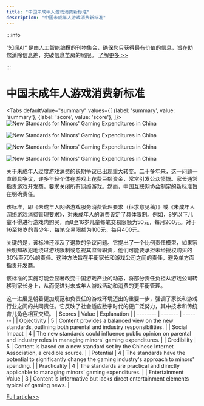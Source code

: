 ```yaml
---
title: "中国未成年人游戏消费新标准"
description: "中国未成年人游戏消费新标准"
---
```



:::info

“知闻AI“ 是由人工智能编撰的刊物集合，确保您只获得最有价值的信息，旨在助您消除信息差，突破信息茧房的局限。  [了解更多 >>](/zh-Hans/docs/guides)

:::

# 中国未成年人游戏消费新标准


<Tabs
	defaultValue="summary"
	values={[
	{label: 'summary', value: 'summary'},
	{label: 'score', value: 'score'},
]}>
<TabItem value="summary">
<img
  src="https://image.informedainews.com/2024/06/Soc-ZJr-1717382607-0.jpg"
  alt="New Standards for Minors' Gaming Expenditures in China"
/>

<img
  src="https://image.informedainews.com/2024/06/Soc-J34-1717382607-1.jpg"
  alt="New Standards for Minors' Gaming Expenditures in China"
/>

<img
  src="https://image.informedainews.com/2024/06/Soc-g23-1717382607-2.jpg"
  alt="New Standards for Minors' Gaming Expenditures in China"
/>

<img
  src="https://image.informedainews.com/2024/06/Soc-LKB-1717382607-3.jpg"
  alt="New Standards for Minors' Gaming Expenditures in China"
/>



关于未成年人过度游戏消费的长期争议已出现重大转变。二十多年来，这一问题一直颇具争议，许多年轻个体在游戏上花费巨额资金，常常引发公众愤慨。家长通常指责游戏开发商，要求关闭所有网络游戏。然而，中国互联网协会制定的新标准旨在明确责任。

该标准，即《未成年人网络游戏服务消费管理要求（征求意见稿）》或《未成年人网络游戏消费管理要求》，对未成年人的消费设定了具体限制。例如，8岁以下儿童不得进行游戏内购买，而8至16岁儿童每笔交易限额为50元，每月200元。对于16至18岁的青少年，每笔交易限额为100元，每月400元。

关键的是，该标准还涉及了退款的争议问题。它提出了一个比例责任模型，如果家长明知故犯地绕过游戏限制或忽视其监督职责，他们可能要承担未经授权购买的30%至70%的责任。这种方法旨在平衡家长和游戏公司之间的责任，避免单方面指责开发商。

该标准的实施可能会显著改变中国游戏产业的动态，将部分责任负担从游戏公司转移到家长身上，从而促进对未成年人游戏活动和消费的更平衡管理。

这一进展是朝着更加规范和负责任的游戏环境迈出的重要一步，强调了家长和游戏行业之间的共同责任。它反映了社会适应数字时代的更广泛努力，其中技术和传统育儿角色相互交织。
</TabItem>
<TabItem value="score">
	| Scores     | Value   | Explanation |
	| -------- | ------- | ------- |
	| Objectivity  | 5    | Content provides a balanced view on the new standards, outlining both parental and industry responsibilities.    |
	| Social Impact | 4     | The new standards could influence public opinion on parental and industry roles in managing minors' gaming expenditures.    |
	| Credibility    | 5    | Content is based on a new standard set by the Chinese Internet Association, a credible source.    |
	| Potential    | 4    | The standards have the potential to significantly change the gaming industry's approach to minors' spending.    |
	| Practicality    | 4    | The standards are practical and directly applicable to managing minors' gaming expenditures.    |
	| Entertainment Value    | 3    | Content is informative but lacks direct entertainment elements typical of gaming news.    |
</TabItem>
</Tabs>

[Full article>>](https://www.cnbeta.com.tw/articles/game/1433320.htm)

